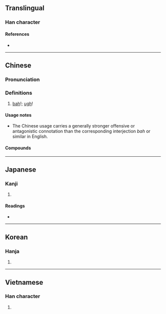 {{character info/new}}
==Translingual==

===Han character===
{{Han char|rn=30|rad=口|as=05|sn=8|four=61019|canj=RMFM|ids=⿰口丕}}

====References====
* {{Han ref|kx=0183.050|dkj=03462|dj=0402.060|hdz=10599.050|uh=5478|ud=21624|bh=A941|bd=43329}}

----

==Chinese==
{{zh-forms}}

===Pronunciation===
{{zh-pron
|m=pēi
|c=pei1
|h=pfs=phi
|md=
|mn=phùi
|w=
|mc=y
|oc=y
|cat=intj
}}

===Definitions===
{{zh-hanzi}}

# {{qualifier|strong, offensive}} [[bah]]!; [[ugh]]!
#: {{zh-x|呸！我 才 不 在乎{hu} 你 生 不 生氣 呢。|'''Bah'''! I don't care if you're angry.}}

====Usage notes====
* The Chinese usage carries a generally stronger offensive or antagonistic connotation than the corresponding interjection ''bah'' or similar in English.

====Compounds====
{{zh-der|呸搶|呸呸|痰呸}}

----

==Japanese==

===Kanji===
{{ja-kanji|grade=|rs=口05}}

# {{defn|lang=ja|sort=口05}}

====Readings====
* {{ja-readings|on=[[ひ]] (hi)|kun=}}

----

==Korean==

===Hanja===
{{ko-hanja|hangeul=비|mr=pi}}

# {{defn|lang=ko|sort=口05}}

----

==Vietnamese==

===Han character===
{{vi-hantu|[[phi]], [[bậy]], [[phôi]]|rs=口05}}

# {{defn|lang=vi|sort=口05}}